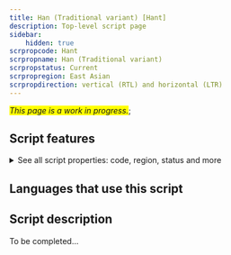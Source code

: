 ```yaml
---
title: Han (Traditional variant) [Hant]
description: Top-level script page
sidebar:
    hidden: true
scrpropcode: Hant
scrpropname: Han (Traditional variant)
scrpropstatus: Current
scrpropregion: East Asian
scrpropdirection: vertical (RTL) and horizontal (LTR)
---
```


<span style='background-color:yellow'>_This page is a work in progress._</span>;


## Script features

<details>
<summary> See all script properties: code, region, status and more</summary>
<ScriptInfo />
</details>

## Languages that use this script

<WsList script='Hant' wsMax='5' />

## Script description

To be completed...

